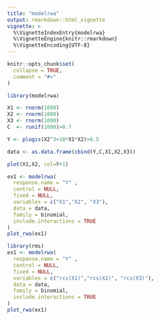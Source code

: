 ```yaml
---
title: "modelrwa"
output: rmarkdown::html_vignette
vignette: >
  %\VignetteIndexEntry{modelrwa}
  %\VignetteEngine{knitr::rmarkdown}
  %\VignetteEncoding{UTF-8}
---
```


```r
knitr::opts_chunk$set(
  collapse = TRUE,
  comment = "#>"
)
```

```r
library(modelrwa)
```

```r
X1 <- rnorm(1000)
X2 <- rnorm(1000)
X3 <- rnorm(1000)
C  <- runif(1000)>0.7

Y <- plogis(X2^3+10*X1*X2)>0.5

data <- as.data.frame(cbind(Y,C,X1,X2,X3))

plot(X1,X2, col=Y+1)
```


```r
ex1 <- modelrwa(
  response.name = "Y" ,
  control = NULL,
  fixed = NULL,
  variables = c("X1","X2", "X3"),
  data = data,
  family = binomial,
  include.interactions = TRUE
)
plot_rwa(ex1)
```
```r
library(rms)
ex1 <- modelrwa(
  response.name = "Y" ,
  control = NULL,
  fixed = NULL,
  variables = c("rcs(X1)","rcs(X2)", "rcs(X3)"),
  data = data,
  family = binomial,
  include.interactions = TRUE
)
plot_rwa(ex1)
```

